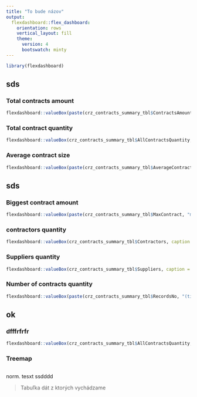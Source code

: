 ```yaml
---
title: "To bude názov"
output: 
  flexdashboard::flex_dashboard:
    orientation: rows
    vertical_layout: fill
    theme: 
      version: 4
      bootswatch: minty
---
```



```r
library(flexdashboard)
```




## sds


### Total contracts amount
```r
flexdashboard::valueBox(paste(crz_contracts_summary_tbl$ContractsAmount, "mld€", sep = ""), caption = "Celková hodnota zmlúv", icon="fa-tag")
```

### Total contract quantity
```r
flexdashboard::valueBox(crz_contracts_summary_tbl$AllContractsQuantity, caption = "Celkový počet kontraktov", icon = "fa-comments")
```

### Average contract size
```r
flexdashboard::valueBox(paste(crz_contracts_summary_tbl$AverageContract,"€", sep = ""), caption = "Priemerná hodnota kontraktu", icon = "fa-comments")
```

## sds

### Biggest contract amount
```r
flexdashboard::valueBox(paste(crz_contracts_summary_tbl$MaxContract, "mld€", sep = ""), caption = "Najväčší kontrakt", icon="fa-tag")
```

### contractors quantity
```r
flexdashboard::valueBox(crz_contracts_summary_tbl$Contractors, caption = "Počet zadávateľov", icon = "fa-comments")
```

### Suppliers quantity
```r
flexdashboard::valueBox(crz_contracts_summary_tbl$Suppliers, caption = "Počet dodávateľov", icon = "fa-comments")
```

### Number of contracts quantity
```r
flexdashboard::valueBox(paste(crz_contracts_summary_tbl$RecordsNo, "(tis)", sep = ""), caption = "Počet zmlúv", icon = "fa-comments")
```



## ok 

### dfffrfrfr
```r
flexdashboard::valueBox(crz_contracts_summary_tbl$AllContractsQuantity, icon = "fa-comments")
```


### Treemap
```r
```

norm. tesxt
ssdddd

> Tabuľka dát z ktorých vychádzame

